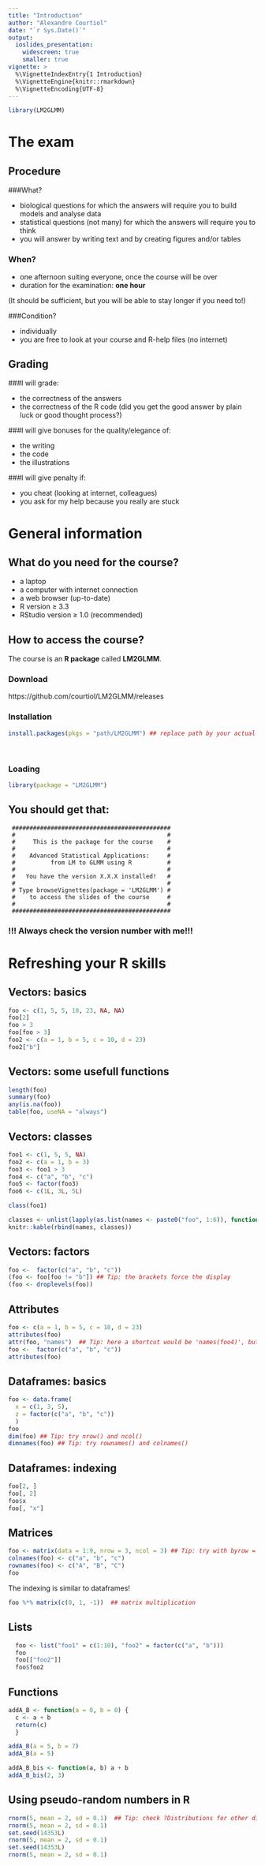 ```yaml
---
title: "Introduction"
author: "Alexandre Courtiol"
date: "`r Sys.Date()`"
output:
  ioslides_presentation:
    widescreen: true
    smaller: true
vignette: >
  %\VignetteIndexEntry{1 Introduction}
  %\VignetteEngine{knitr::rmarkdown}
  %\VignetteEncoding{UTF-8}
---
```

```r
library(LM2GLMM)
```

# The exam

## Procedure

###What?

* biological questions for which the answers will require you to build models and analyse data
* statistical questions (not many) for which the answers will require you to think
* you will answer by writing text and by creating figures and/or tables 

### When?

* one afternoon suiting everyone, once the course will be over
* duration for the examination: **one hour**

(It should be sufficient, but you will be able to stay longer if you need to!)


###Condition?

* individually
* you are free to look at your course and R-help files (no internet)


## Grading

###I will grade:

* the correctness of the answers
* the correctness of the R code (did you get the good answer by plain luck or good thought process?)

###I will give bonuses for the quality/elegance of:

* the writing
* the code
* the illustrations

###I will give penalty if:

* you cheat (looking at internet, colleagues)
* you ask for my help because you really are stuck


# General information

## What do you need for the course?
* a laptop
* a computer with internet connection
* a web browser (up-to-date)
* R version $\geq$ 3.3
* RStudio version $\geq$ 1.0 (recommended)

## How to access the course?

The course is an **R package** called **LM2GLMM**.

### Download
https://github.com/courtiol/LM2GLMM/releases
<br>

### Installation
```r
install.packages(pkgs = "path/LM2GLMM") ## replace path by your actual path!
```
<br>

### Loading

```r
library(package = "LM2GLMM")
```


## You should get that:

```
 #############################################
 #                                           #
 #     This is the package for the course    #
 #                                           #
 #    Advanced Statistical Applications:     #
 #          from LM to GLMM using R          #
 #                                           #
 #   You have the version X.X.X installed!   #
 #                                           #
 # Type browseVignettes(package = 'LM2GLMM') #
 #    to access the slides of the course     #
 #                                           #
 #############################################
```

### !!! Always check the version number with me!!!

# Refreshing your R skills

## Vectors: basics

```r
foo <- c(1, 5, 5, 10, 23, NA, NA)
foo[2]
foo > 3
foo[foo > 3]
foo2 <- c(a = 1, b = 5, c = 10, d = 23)
foo2["b"]
```

## Vectors: some usefull functions

```r
length(foo)
summary(foo)
any(is.na(foo))
table(foo, useNA = "always")
```

## Vectors: classes

```r
foo1 <- c(1, 5, 5, NA)
foo2 <- c(a = 1, b = 3)
foo3 <- foo1 > 3
foo4 <- c("a", "b", "c")
foo5 <- factor(foo3)
foo6 <- c(1L, 3L, 5L)

class(foo1)
```

```r
classes <- unlist(lapply(as.list(names <- paste0("foo", 1:6)), function(x) class(get(x))))
knitr::kable(rbind(names, classes))
```

## Vectors: factors

```r
foo <-  factor(c("a", "b", "c"))
(foo <- foo[foo != "b"]) ## Tip: the brackets force the display
(foo <- droplevels(foo))
```


## Attributes

```r
foo <- c(a = 1, b = 5, c = 10, d = 23)
attributes(foo)
attr(foo, "names")  ## Tip: here a shortcut would be 'names(foo4)', but this is not general
foo <-  factor(c("a", "b", "c"))
attributes(foo)
```

## Dataframes: basics

```r
foo <- data.frame(
  x = c(1, 3, 5),
  z = factor(c("a", "b", "c"))
  )
foo
dim(foo) ## Tip: try nrow() and ncol()
dimnames(foo) ## Tip: try rownames() and colnames()
```

## Dataframes: indexing

```r
foo[2, ]
foo[, 2]
foo$x
foo[, "x"]
```

## Matrices

```r
foo <- matrix(data = 1:9, nrow = 3, ncol = 3) ## Tip: try with byrow = TRUE
colnames(foo) <- c("a", "b", "c")
rownames(foo) <- c("A", "B", "C")
foo
```

The indexing is similar to dataframes!

```r
foo %*% matrix(c(0, 1, -1))  ## matrix multiplication
```

## Lists

```r
  foo <- list("foo1" = c(1:10), "foo2" = factor(c("a", "b")))
  foo
  foo[["foo2"]]
  foo$foo2
```

## Functions

```r
addA_B <- function(a = 0, b = 0) {
  c <- a + b
  return(c)
  }
```

```r
addA_B(a = 5, b = 7)
addA_B(a = 5)
```

```r
addA_B_bis <- function(a, b) a + b
addA_B_bis(2, 3)
```

## Using pseudo-random numbers in R

```r
rnorm(5, mean = 2, sd = 0.1)  ## Tip: check ?Distributions for other distribution
rnorm(5, mean = 2, sd = 0.1)
set.seed(14353L)
rnorm(5, mean = 2, sd = 0.1)
set.seed(14353L)
rnorm(5, mean = 2, sd = 0.1)
```


